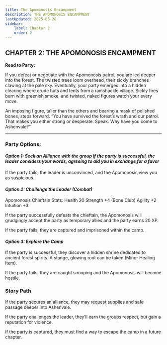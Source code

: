 ```yaml
---
title: The Apomonosis Encampment
description: THE APOMONOSIS ENCAMPMENT
lastUpdated: 2025-05-28
sidebar:
    label: Chapter 2
    order: 2
---
```


## CHAPTER 2: THE APOMONOSIS ENCAMPMENT

**Read to Party:**

If you defeat or negotiate with the Apomonosis patrol, you are led deeper into the forest. The twisted trees loom overhead, their sickly branches clawing at the pale sky. Eventually, your party emerges into a hidden clearing where crude huts and tents from a ramshackle village. Sickly fires burn with greenish smoke, and twisted, naked figures watch your every move. 

An imposing figure, taller than the others and bearing a mask of polished bones, steps forward. “You have survived the forest’s wrath and our patrol. That makes you either strong or desperate. Speak. Why have you come to Ashenvale?”

---

### Party Options:
#### <I>Option 1: Seek an Alliance with the group If the party is successful, the leader considers your words, agreeing to aid you in exchange for a favor</I>

If the party fails, the leader is unconvinced, and the Apomonosis view you as suspicious. 

#### <I>Option 2: Challenge the Leader (Combat)</I>
Apomonosis Chieftain Stats:
Health 20
Strength +4 (Bone Club)
Agility +2
Intuition +3

If the party successfully defeats the chieftain, the Apomonosis will grudgingly accept the party as temporary allies and the party earns 20 XP. 

If the party fails, they are captured and imprisoned within the camp. 

#### <I>Option 3: Explore the Camp</I>
If the party is successful, they discover a hidden shrine dedicated to ancient forest spirits. A stange, glowing root can be taken (Minor Healing Item).

If the party fails, they are caught snooping and the Apomonosis will become hostile. 

### Story Path
If the party secures an alliance, they may request supplies and safe passage deeper into Ashenvale.

If the party challenges the leader, they’ll earn the groups respect, but gain a reputation for violence. 

If the party is captured, they must find a way to escape the camp in a future chapter. 
